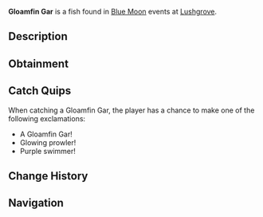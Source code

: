 {{FishInfobox
|image          = Gloamfin Gar.png
|rarity         = Common
|sea            = Second Sea
|location       = [[Blue Moon - Second Sea]]
|sublocation    = 
|sources        = Fishing Rod
|radar_location = 
|prog_speed     = +15
|xp             = 1055
|weather        = Rain
|time           = 
|season         = Winter
|bait           = Gale Grub
|base_weight    = 120
|base_value     = 290
|weight_range   = 80
|base_chance    = 95
|base_resil     = 80
}}
'''Gloamfin Gar''' is a {{Rarity|Common}} fish found in [[Blue Moon]] events at [[Lushgrove]].

== Description ==
{{Description|A long, sinewy fish with a pattern that glow brightly in the dusk.|Bestiary Entry}}

== Obtainment ==
{{Description|It slinks through the rainy shallows.|Bestiary Hint}}
{{Fish Availability|
Blue Moon/Second Sea
|top_rods      = 
Krampus's Rod\229229.95\215010.08;
Magma Rod\228758.26\214567.64;
Plastic Rod\226429.27\212383.13;
Free Spirit Rod\189942.95\165023.72;
Fischer's Rod\183544.77\222137.67;
Magnet Rod\153084.7\231603.61;
Buddy Bond Rod\163540.55\226353.55;
Fast Rod\182938.78\221404.26;
Trident Rod\162067.83\161757.73;
Blazebringer Rod\157734.41\178588.11;
Verdant Shear Rod\154779.86\166895.96;
Astralhook Rod\154676.67\0;
No-Life Rod\140088.69\139855.77;
Seraphic Rod\134313.11\134056.12;
Ethereal Prism Rod\133038.94\132198.89;
Challenger's Rod\132800.2\132574.71;
Rod Of The Forgotten Fang\129348.22\129103.6;
Depthseeker Rod\128802.59\128635.92;
Rod Of The Exalted One\128342.6\127964.63;
Avalanche Rod\128005.36\127843.94;
Rod Of The Depths\127993.44\127760.78;
Volcanic Rod\127632.84\127436.6;
Zeus Rod\127211.11\127015.51;
Steady Rod\104551.3\107589.11
|recommended   = Free Spirit Rod
}}

== Catch Quips ==
When catching a Gloamfin Gar, the player has a chance to make one of the following exclamations:
* A Gloamfin Gar!
* Glowing prowler!
* Purple swimmer!

== Change History ==
{{Change History|{{subst:Current Version}}}}

== Navigation ==
{{Fish Navbox|Blue Moon - Second Sea}}